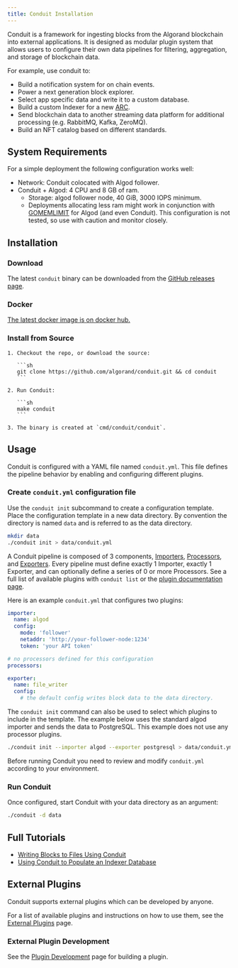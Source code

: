 ```yaml
---
title: Conduit Installation
---
```



Conduit is a framework for ingesting blocks from the Algorand blockchain into external applications. It is designed as modular plugin system that allows users to configure their own data pipelines for filtering, aggregation, and storage of blockchain data.

For example, use conduit to:

- Build a notification system for on chain events.
- Power a next generation block explorer.
- Select app specific data and write it to a custom database.
- Build a custom Indexer for a new [ARC](https://github.com/algorandfoundation/ARCs).
- Send blockchain data to another streaming data platform for additional processing (e.g. RabbitMQ, Kafka, ZeroMQ).
- Build an NFT catalog based on different standards.

## System Requirements

For a simple deployment the following configuration works well:

- Network: Conduit colocated with Algod follower.
- Conduit + Algod: 4 CPU and 8 GB of ram.
  - Storage: algod follower node, 40 GiB, 3000 IOPS minimum.
  - Deployments allocating less ram might work in conjunction with [GOMEMLIMIT](https://pkg.go.dev/runtime@master#hdr-Environment_Variables) for Algod (and even Conduit). This configuration is not tested, so use with caution and monitor closely.

## Installation

### Download

The latest `conduit` binary can be downloaded from the [GitHub releases page](https://github.com/algorand/conduit/releases).

### Docker

[The latest docker image is on docker hub.](https://hub.docker.com/r/algorand/conduit)

### Install from Source

<Steps>

    1. Checkout the repo, or download the source:

       ```sh
       git clone https://github.com/algorand/conduit.git && cd conduit
       ```

    2. Run Conduit:

       ```sh
       make conduit
       ```

    3. The binary is created at `cmd/conduit/conduit`.

</Steps>

## Usage

Conduit is configured with a YAML file named `conduit.yml`. This file defines the pipeline behavior by enabling and configuring different plugins.

### Create `conduit.yml` configuration file

Use the `conduit init` subcommand to create a configuration template. Place the configuration template in a new data directory. By convention the directory is named `data` and is referred to as the data directory.

```sh
mkdir data
./conduit init > data/conduit.yml
```

A Conduit pipeline is composed of 3 components, [Importers](http://localhost:4321/nodes/installation/conduit/plugins/importers/), [Processors](http://localhost:4321/nodes/installation/conduit/plugins/processors/), and [Exporters](http://localhost:4321/nodes/installation/conduit/plugins/exporters/).
Every pipeline must define exactly 1 Importer, exactly 1 Exporter, and can optionally define a series of 0 or more Processors. See a full list of available plugins with `conduit list` or the [plugin documentation page](http://localhost:4321/nodes/installation/conduit/plugins).

Here is an example `conduit.yml` that configures two plugins:

```yaml
importer:
  name: algod
  config:
    mode: 'follower'
    netaddr: 'http://your-follower-node:1234'
    token: 'your API token'

# no processors defined for this configuration
processors:

exporter:
  name: file_writer
  config:
    # the default config writes block data to the data directory.
```

The `conduit init` command can also be used to select which plugins to include in the template. The example below uses the standard algod importer and sends the data to PostgreSQL. This example does not use any processor plugins.

```sh
./conduit init --importer algod --exporter postgresql > data/conduit.yml
```

Before running Conduit you need to review and modify `conduit.yml` according to your environment.

### Run Conduit

Once configured, start Conduit with your data directory as an argument:

```sh
./conduit -d data
```

## Full Tutorials

- [Writing Blocks to Files Using Conduit](https://github.com/algorand/conduit/blob/master/docs/tutorials/WritingBlocksToFile.md)
- [Using Conduit to Populate an Indexer Database](https://github.com/algorand/conduit/blob/master/docs/tutorials/IndexerWriter.md)

## External Plugins

Conduit supports external plugins which can be developed by anyone.

For a list of available plugins and instructions on how to use them, see the [External Plugins](https://github.com/algorand/conduit/blob/master/docs/PluginDevelopment.md) page.

### External Plugin Development

See the [Plugin Development](./docs/PluginDevelopment.md) page for building a plugin.
